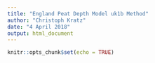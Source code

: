 ```yaml
---
title: "England Peat Depth Model uk1b Method"
author: "Christoph Kratz"
date: "4 April 2018"
output: html_document
---
```


```r
knitr::opts_chunk$set(echo = TRUE)
```


